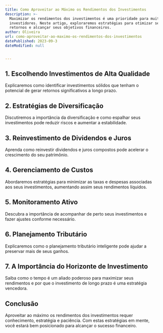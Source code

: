 ```yaml
---
title: Como Aproveitar ao Máximo os Rendimentos dos Investimentos
description: >-
  Maximizar os rendimentos dos investimentos é uma prioridade para muitos
  investidores. Neste artigo, exploraremos estratégias para otimizar seus
  retornos e alcançar seus objetivos financeiros.
author: Oliveira
url: como-aproveitar-ao-maximo-os-rendimentos-dos-investimentos
datePublished: 2023-09-3
dateModified: null


---
```


## **1. Escolhendo Investimentos de Alta Qualidade**

Explicaremos como identificar investimentos sólidos que tenham o potencial de gerar retornos significativos a longo prazo.

## **2. Estratégias de Diversificação**

Discutiremos a importância da diversificação e como espalhar seus investimentos pode reduzir riscos e aumentar a estabilidade.

## **3. Reinvestimento de Dividendos e Juros**

Aprenda como reinvestir dividendos e juros compostos pode acelerar o crescimento do seu patrimônio.

## **4. Gerenciamento de Custos**

Abordaremos estratégias para minimizar as taxas e despesas associadas aos seus investimentos, aumentando assim seus rendimentos líquidos.

## **5. Monitoramento Ativo**

Descubra a importância de acompanhar de perto seus investimentos e fazer ajustes conforme necessário.

## **6. Planejamento Tributário**

Explicaremos como o planejamento tributário inteligente pode ajudar a preservar mais de seus ganhos.

## **7. A Importância do Horizonte de Investimento**

Saiba como o tempo é um aliado poderoso para maximizar seus rendimentos e por que o investimento de longo prazo é uma estratégia vencedora.

## **Conclusão**

Aproveitar ao máximo os rendimentos dos investimentos requer conhecimento, estratégia e paciência. Com estas estratégias em mente, você estará bem posicionado para alcançar o sucesso financeiro.

